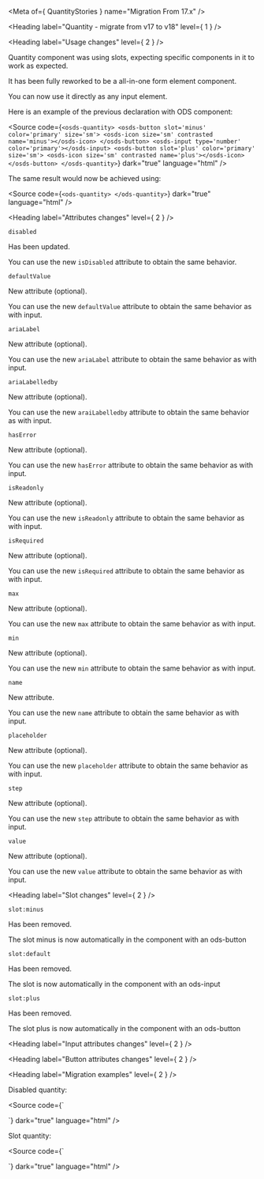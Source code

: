
<Meta of={ QuantityStories } name="Migration From 17.x" />

<Heading label="Quantity - migrate from v17 to v18" level={ 1 } />

<Heading label="Usage changes" level={ 2 } />

Quantity component was using slots, expecting specific components in it to work as expected.

It has been fully reworked to be a all-in-one form element component.

You can now use it directly as any input element.

Here is an example of the previous declaration with ODS component:

<Source code={`
<osds-quantity>
  <osds-button slot='minus' color='primary' size='sm'>
    <osds-icon size='sm' contrasted name='minus'></osds-icon>
  </osds-button>
  <osds-input type='number' color='primary'></osds-input>
  <osds-button slot='plus' color='primary' size='sm'>
    <osds-icon size='sm' contrasted name='plus'></osds-icon>
  </osds-button>
</osds-quantity>
`}
        dark="true"
        language="html" />

The same result would now be achieved using:

<Source code={`
<ods-quantity>
</ods-quantity>
`}
        dark="true"
        language="html" />

<Heading label="Attributes changes" level={ 2 } />

`disabled` <OdsBadge color="information" label="Updated" size="sm" />

Has been updated.

You can use the new `isDisabled` attribute to obtain the same behavior.

`defaultValue` <OdsBadge color="success" label="New" size="sm" />

New attribute (optional).

You can use the new `defaultValue` attribute to obtain the same behavior as with input.

`ariaLabel` <OdsBadge color="success" label="New" size="sm" />

New attribute (optional).

You can use the new `ariaLabel` attribute to obtain the same behavior as with input.

`ariaLabelledby` <OdsBadge color="success" label="New" size="sm" />

New attribute (optional).

You can use the new `araiLabelledby` attribute to obtain the same behavior as with input.

`hasError` <OdsBadge color="success" label="New" size="sm" />

New attribute (optional).

You can use the new `hasError` attribute to obtain the same behavior as with input.

`isReadonly` <OdsBadge color="success" label="New" size="sm" />

New attribute (optional).

You can use the new `isReadonly` attribute to obtain the same behavior as with input.

`isRequired` <OdsBadge color="success" label="New" size="sm" />

New attribute (optional).

You can use the new `isRequired` attribute to obtain the same behavior as with input.

`max` <OdsBadge color="success" label="New" size="sm" />

New attribute (optional).

You can use the new `max` attribute to obtain the same behavior as with input.

`min` <OdsBadge color="success" label="New" size="sm" />

New attribute (optional).

You can use the new `min` attribute to obtain the same behavior as with input.

`name` <OdsBadge color="success" label="New" size="sm" />

New attribute.

You can use the new `name` attribute to obtain the same behavior as with input.

`placeholder` <OdsBadge color="success" label="New" size="sm" />

New attribute (optional).

You can use the new `placeholder` attribute to obtain the same behavior as with input.

`step` <OdsBadge color="success" label="New" size="sm" />

New attribute (optional).

You can use the new `step` attribute to obtain the same behavior as with input.

`value` <OdsBadge color="success" label="New" size="sm" />

New attribute (optional).

You can use the new `value` attribute to obtain the same behavior as with input.

<Heading label="Slot changes" level={ 2 } />

`slot:minus` <OdsBadge color="critical" label="Removed" size="sm" />

Has been removed.

The slot minus is now automatically in the component with an ods-button

`slot:default` <OdsBadge color="critical" label="Removed" size="sm" />

Has been removed.

The slot is now automatically in the component with an ods-input

`slot:plus` <OdsBadge color="critical" label="Removed" size="sm" />

Has been removed.

The slot plus is now automatically in the component with an ods-button

<Heading label="Input attributes changes" level={ 2 } />

<StorybookLink kind="ODS Components/Form elements/Input" label="Doc input" story="Migration From 17.x" />

<Heading label="Button attributes changes" level={ 2 } />

<StorybookLink kind="ODS Components/Button" label="Doc button" story="Migration From 17.x" />

<Heading label="Migration examples" level={ 2 } />

Disabled quantity:

<Source code={`
<osds-quantity disabled>
  <osds-button slot='minus' color='primary' size='sm'>
    <osds-icon size='sm' contrasted name='minus'></osds-icon>
  </osds-button>
  <osds-input type='number' color='primary'></osds-input>
  <osds-button slot='plus' color='primary' size='sm'>
    <osds-icon size='sm' contrasted name='plus'></osds-icon>
  </osds-button>
</osds-quantity>

<!-- is now -->

<ods-quantity is-disabled>
</ods-quantity>
`}
        dark="true"
        language="html" />

Slot quantity:

<Source code={`
<osds-quantity>
  <osds-button slot='minus' color='primary' size='sm'>
    <osds-icon size='sm' contrasted name='minus'></osds-icon>
  </osds-button>
  <osds-input type='number' color='primary'></osds-input>
  <osds-button slot='plus' color='primary' size='sm'>
    <osds-icon size='sm' contrasted name='plus'></osds-icon>
  </osds-button>
</osds-quantity>

<!-- is now -->

<ods-quantity>
</ods-quantity>
`}
        dark="true"
        language="html" />
